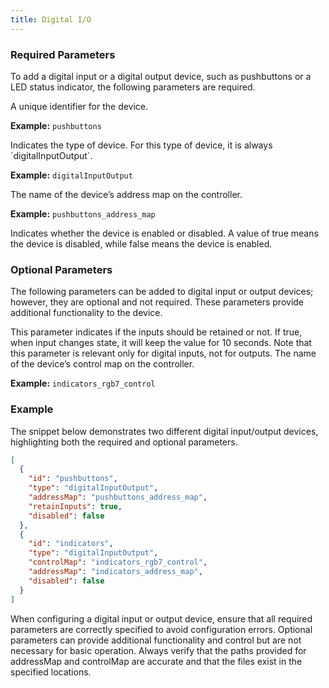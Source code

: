 ```yaml
---
title: Digital I/O
---
```


### Required Parameters
To add a digital input or a digital output device, such as pushbuttons or a LED status indicator, the following parameters are required.

<ParamField path="id" type="string" required>
A unique identifier for the device.

**Example:** `pushbuttons`
</ParamField>

<ParamField path="type" type="string" required>
Indicates the type of device. For this type of device, it is always `digitalInputOutput`.

**Example:** `digitalInputOutput`
</ParamField>

<ParamField path="addressMap" type="string" required>
The name of the device’s address map on the controller.

**Example:** `pushbuttons_address_map`
</ParamField>

<ParamField path="disabled" type="bool" required>
Indicates whether the device is enabled or disabled. A value of true means the device is disabled, while false means the device is enabled.
</ParamField>

### Optional Parameters
The following parameters can be added to digital input or output devices; however, they are optional and not required. These parameters provide additional functionality to the device.

<ParamField path="retainInputs" type="bool">
This parameter indicates if the inputs should be retained or not. If true, when input changes state, it will keep the value for 10 seconds.

<Note>
Note that this parameter is relevant only for digital inputs, not for outputs.
</Note>
</ParamField>

<ParamField path="controlMap" type="string">
The name of the device’s control map on the controller.

**Example:** `indicators_rgb7_control`
</ParamField>

### Example

The snippet below demonstrates two different digital input/output devices, highlighting both the required and optional parameters.

```json icon="code"
[
  {
    "id": "pushbuttons",
    "type": "digitalInputOutput",
    "addressMap": "pushbuttons_address_map",
    "retainInputs": true,
    "disabled": false
  },
  {
    "id": "indicators",
    "type": "digitalInputOutput",
    "controlMap": "indicators_rgb7_control",
    "addressMap": "indicators_address_map",
    "disabled": false
  }
]
```

<Warning>
When configuring a digital input or output device, ensure that all required parameters are correctly specified to avoid configuration errors. 
Optional parameters can provide additional functionality and control but are not necessary for basic operation. 
Always verify that the paths provided for addressMap and controlMap are accurate and that the files exist in the specified locations.
</Warning>